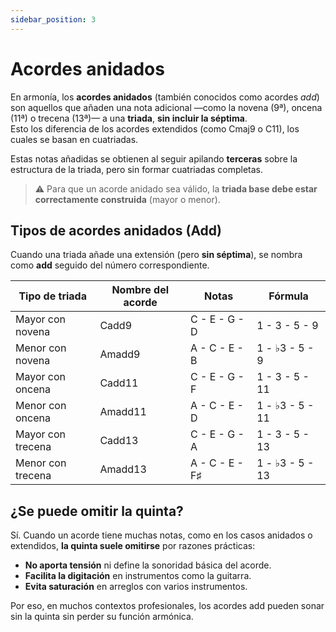 ```yaml
---
sidebar_position: 3
---
```


# Acordes anidados

En armonía, los **acordes anidados** (también conocidos como acordes _add_) son aquellos que añaden una nota adicional —como la novena (9ª), oncena (11ª) o trecena (13ª)— a una **triada**, **sin incluir la séptima**.  
Esto los diferencia de los acordes extendidos (como Cmaj9 o C11), los cuales se basan en cuatriadas.

Estas notas añadidas se obtienen al seguir apilando **terceras** sobre la estructura de la triada, pero sin formar cuatriadas completas.

> ⚠️ Para que un acorde anidado sea válido, la **triada base debe estar correctamente construida** (mayor o menor).

## Tipos de acordes anidados (Add)

Cuando una triada añade una extensión (pero **sin séptima**), se nombra como **add** seguido del número correspondiente.

| Tipo de triada    | Nombre del acorde | Notas          | Fórmula         |
| ----------------- | ----------------- | -------------- | --------------- |
| Mayor con novena  | Cadd9             | C - E - G - D  | 1 - 3 - 5 - 9   |
| Menor con novena  | Amadd9            | A - C - E - B  | 1 - ♭3 - 5 - 9  |
| Mayor con oncena  | Cadd11            | C - E - G - F  | 1 - 3 - 5 - 11  |
| Menor con oncena  | Amadd11           | A - C - E - D  | 1 - ♭3 - 5 - 11 |
| Mayor con trecena | Cadd13            | C - E - G - A  | 1 - 3 - 5 - 13  |
| Menor con trecena | Amadd13           | A - C - E - F♯ | 1 - ♭3 - 5 - 13 |

## ¿Se puede omitir la quinta?

Sí. Cuando un acorde tiene muchas notas, como en los casos anidados o extendidos, **la quinta suele omitirse** por razones prácticas:

- **No aporta tensión** ni define la sonoridad básica del acorde.
- **Facilita la digitación** en instrumentos como la guitarra.
- **Evita saturación** en arreglos con varios instrumentos.

Por eso, en muchos contextos profesionales, los acordes add pueden sonar sin la quinta sin perder su función armónica.

<DonateButton />
<Comments />

